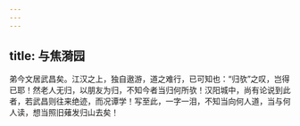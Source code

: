 ```yaml
---
---
---
```

title: 与焦漪园
---

弟今文居武昌矣。江汉之上，独自遨游，道之难行，已可知也：“归欤”之叹，岂得已耶！然老人无归，以朋友为归，不知今者当归何所欤！汉阳城中，尚有论说到此者，若武昌则往来绝迹，而况谭学！写至此，一字一泪，不知当向何人道，当与何人读，想当照旧薙发归山去矣！